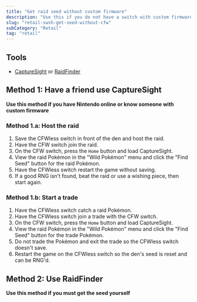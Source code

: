 ```yaml
---
title: "Get raid seed without custom firmware"
description: "Use this if you do not have a switch with custom firmware"
slug: "retail-swsh-get-seed-without-cfw"
subCategory: "Retail"
tag: "retail"
---
```


## Tools

- [CaptureSight](https://github.com/zaksabeast/CaptureSight/releases) or [RaidFinder](https://github.com/Admiral-Fish/RaidFinder/releases/)

## Method 1: Have a friend use CaptureSight

**Use this method if you have Nintendo online or know someone with custom firmware**

### Method 1.a: Host the raid

1. Save the CFWless switch in front of the den and host the raid.
2. Have the CFW switch join the raid.
3. On the CFW switch, press the `Home` button and load CaptureSight.
4. View the raid Pokémon in the "Wild Pokémon" menu and click the "Find Seed" button for the raid Pokémon.
5. Have the CFWless switch restart the game without saving.
6. If a good RNG isn't found, beat the raid or use a wishing piece, then start again.

### Method 1.b: Start a trade

1. Have the CFWless switch catch a raid Pokémon.
2. Have the CFWless switch join a trade with the CFW switch.
3. On the CFW switch, press the `Home` button and load CaptureSight.
4. View the raid Pokémon in the "Wild Pokémon" menu and click the "Find Seed" button for the trade Pokémon.
5. Do not trade the Pokémon and exit the trade so the CFWless switch doesn't save.
6. Restart the game on the CFWless switch so the den's seed is reset and can be RNG'd.

## Method 2: Use RaidFinder

**Use this method if you must get the seed yourself**
